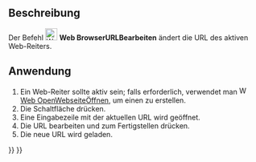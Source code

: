 <languages/>

{{Docnav/de
|
|[[Web_OpenWebsite/de|WebseiteÖffnen]]
|[[Web_Workbench/de|Web]]
|IconL=
|IconR=Web_OpenWebsite.svg
|IconC=Workbench_Web.svg
}}

{{GuiCommand/de
|Name=Web BrowserSetURL
|Name/de=Web BrowserURLBearbeiten
|MenuLocation=
|Workbenches=[[Web_Workbench/de|Web]], [[Start_Workbench/de|Start]]
|SeeAlso=[[Web_OpenWebsite/de|Web WebseiteÖffnen]]
}}

==Beschreibung== 

Der Befehl [[Image:Web_BrowserSetURL.svg|24px]] '''Web BrowserURLBearbeiten''' ändert die URL des aktiven Web-Reiters.

==Anwendung==

# Ein Web-Reiter sollte aktiv sein; falls erforderlich, verwendet man [[Image:Web_OpenWebsite.svg|16px]] [[Web_OpenWebsite/de|Web OpenWebseiteÖffnen]], um einen zu erstellen.
# Die Schaltfläche {{Button|[[Image:Web_BrowserSetURL.svg|16px]] [[Web_BrowserSetURL/de|URL festlegen]]}} drücken.
# Eine Eingabezeile mit der aktuellen URL wird geöffnet.
# Die URL bearbeiten und zum Fertigstellen {{KEY|Enter}} drücken.
# Die neue URL wird geladen.


{{Docnav/de
|
|[[Web_OpenWebsite/de|WebseiteÖffnen]]
|[[Web_Workbench/de|Web]]
|IconL=
|IconR=Web_OpenWebsite.svg
|IconC=Workbench_Web.svg
}}

{{Web Tools navi{{#translation:}}}}
{{Userdocnavi{{#translation:}}}}